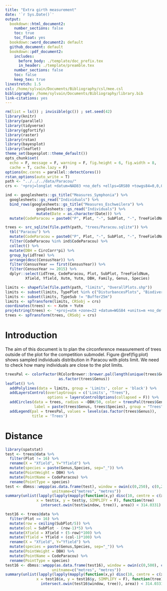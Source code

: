 ```yaml
---
title: "Extra girth measurement"
date: '`r Sys.Date()`'
output:
  bookdown::html_document2:
    number_sections: false
    toc: true
    toc_float: yes
  bookdown::word_document2: default
  github_document: default
  bookdown::pdf_document2:
    includes:
      before_body: ./template/doc_prefix.tex
      in_header: ./template/preamble.tex
    number_sections: false
    toc: false
    keep_tex: true
linestretch: 1.5
csl: /home/sylvain/Documents/Bibliography/csl/mee.csl
bibliography: /home/sylvain/Documents/Bibliography/library.bib
link-citations: yes
---
```


```r
rm(list = ls()) ; invisible(gc()) ; set.seed(42)
library(knitr)
library(parallel)
library(tidyverse)
library(ggfortify)
library(raster)
library(rstan)
library(bayesplot)
library(leaflet)
theme_set(bayesplot::theme_default())
opts_chunk$set(
  echo = F, message = F, warning = F, fig.height = 6, fig.width = 8,
  cache = T, cache.lazy = F)
options(mc.cores = parallel::detectCores())
rstan_options(auto_write = T)
path <- "../../../data/Paracou/"
crs <- '+proj=longlat +datum=NAD83 +no_defs +ellps=GRS80 +towgs84=0,0,0' # global crs definition
```

```r
ind <- googlesheets::gs_title("Measures_Symphonia") %>% 
  googlesheets::gs_read("Individuals") %>% 
  bind_rows(googlesheets::gs_title("Measures_Eschweilera") %>% 
              googlesheets::gs_read("Individuals") %>% 
              mutate(Date = as.character(Date))) %>% 
  mutate(CodeParacou = paste0("P", Plot, "-", SubPlot, "-", TreeFieldNum))
```

```r
trees <- src_sqlite(file.path(path, "trees/Paracou.sqlite")) %>% 
  tbl("Paracou") %>% 
  mutate(CodeParacou = paste0("P", Plot, "-", SubPlot, "-", TreeFieldNum)) %>% 
  filter(CodeParacou %in% ind$CodeParacou) %>% 
  collect() %>% 
  mutate(DBH = CircCorr*pi) %>% 
  group_by(idTree) %>% 
  arrange(desc(CensusYear)) %>% 
  filter(CensusYear == first(CensusYear)) %>% 
  filter(CensusYear >= 2015) %>% 
  dplyr::select(idTree, CodeParacou, Plot, SubPlot, TreeFieldNum, 
         Xfield, Yfield, Xutm, Yutm, DBH, Family, Genus, Species)
```

```r
limits <- shapefile(file.path(path, "limits", "OverallPlots.shp"))
limits <- subset(limits, TypePlot %in% c("DisturbancesPlots", "BiodiversityPlots"))
limits <- subset(limits, TypeSub != "Buffer25m")
limits <- spTransform(limits, CRSobj = crs)
coordinates(trees) <- ~ Xutm + Yutm
proj4string(trees) <- '+proj=utm +zone=22 +datum=WGS84 +units=m +no_defs +ellps=WGS84 +towgs84=0,0,0'
trees <- spTransform(trees, CRSobj = crs)
```

# Introduction

The aim of this document is to plan the circonference measurement of trees outside of the plot for the competition submodel. Figure \@ref(fig:plot) shows sampled individuals distribution in Paracou with plots limit. We need to check how many individuals are close to the plot limits.

```r
treesPal <- colorFactor(RColorBrewer::brewer.pal(length(unique(trees$Genus)), "Accent"),
                        as.factor(trees$Genus))
leaflet() %>%
  addPolylines(data = limits, group = 'Limits', color = 'black') %>%
  addLayersControl(overlayGroups = c('Limits', "Trees"),
                   options = layersControlOptions(collapsed = F)) %>%
  addCircles(data = trees, radius = ~DBH/50, color = treesPal(trees$Genus),
             label = paste(trees$Genus, trees$Species), group = "Trees") %>%
  addLegend(pal = treesPal, values = levels(as.factor(trees$Genus)),
            title = 'Trees')
```

# Distance

```r
library(spatstat)
test <- trees@data %>% 
  filter(Plot != 16) %>% 
  rename(X = "Xfield", Y="Yfield") %>% 
  mutate(species = paste(Genus,Species, sep="_")) %>% 
  mutate(PointWeight = DBH) %>% 
  mutate(PointName = CodeParacou) %>%
  rename(PointType = species)
test <- dbmss::wmppp(as.data.frame(test), window = owin(c(0,250), c(0,250)),
                     unitname=c("metres", "metres"))
summary(unlist(lapply(lapply(mapply(function(x,y) disc(10, centre = c(x, y)), 
              x = test$x, y = test$y, SIMPLIFY = F), function(tree)
                intersect.owin(test$window, tree)), area)) < 314.0331)

test16 <- trees@data %>% 
  filter(Plot == 16) %>% 
  mutate(row = ceiling(SubPlot/5)) %>% 
  mutate(col = SubPlot - (row-1)*5) %>% 
  mutate(Xfield = Xfield + (5-row)*100) %>% 
  mutate(Yfield = Yfield + (col-1)*100) %>% 
  rename(X = "Xfield", Y="Yfield") %>% 
  mutate(species = paste(Genus,Species, sep="_")) %>% 
  mutate(PointWeight = DBH) %>% 
  mutate(PointName = CodeParacou) %>%
  rename(PointType = species)
test16 <- dbmss::wmppp(as.data.frame(test16), window = owin(c(0,500), c(0,500)),
                     unitname=c("metres", "metres"))
summary(unlist(lapply(lapply(mapply(function(x,y) disc(10, centre = c(x, y)), 
              x = test16$x, y = test16$y, SIMPLIFY = F), function(tree)
                intersect.owin(test16$window, tree)), area)) < 314.0331)
```

